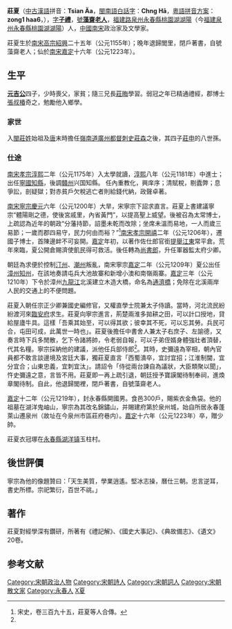 {{refimprove|time=2011-07-24}}
'''莊夏'''（[[中古漢語|中古漢語]]拼音：'''Tsian Äa '''，[[閩南語|閩南語]][[白話字|白話字]]：'''Chng Hā'''，[[粵語拼音方案|粵語拼音方案]]：'''zong1 haa6'''，{{bd|1155年||1223年||}}），[[表字|字]]'''[[子禮|子禮]]'''，[[號|號]]'''[[藻齋老人|藻齋老人]]'''，[[福建路|福建路]][[泉州|泉州]][[永春縣|永春縣]][[桃園湖|桃園湖]][[湖陽|湖陽]]（今[[福建|福建]][[泉州市|泉州]][[永春縣|永春縣]][[桃園湖|桃園湖]][[湖洋鎮|湖陽]]）人，[[中國|中國]][[南宋|南宋]]政治家及文學家。

莊夏生於[[南宋|南宋]][[宋高宗|高宗]][[紹興|紹興]]二十五年（公元1155年）；晚年退歸閭里，閉戶著書，自號藻齋老人；仙於[[南宋|南宋]][[嘉定|嘉定]]十六年（公元1223年）。

==生平==
'''[[莊元吉|元吉公]]'''四子，少時喪父，家貧；隨三兄長[[莊晦|莊晦]]學習。弱冠之年已精通禮經，郡博士[[張叔椿|張叔椿]]奇之，勉勵他入鄉學。

===家世===
入[[閩|閩]][[莊姓|莊姓]]始祖及[[唐|唐]]末時擔任[[嶺南道|嶺南道]][[廣州|廣州]][[都督刺史|都督刺史]][[莊森|莊森]]之後，其四子[[莊申|莊申]]的八世孫。

===仕途===
[[南宋|南宋]][[宋孝宗|孝宗]][[淳熙|淳熙]]二年（公元1175年）入太學就讀，[[淳熙|淳熙]]八年（公元1181年）中進士；出任[[寧國|寧國]][[縣令|知縣]]，後調[[贛州市|贛州]]兴国知縣。
任內重教化，興庠序；清賦稅，剔蠹弊；息爭訟，剖疑獄；對赤貧戶欠稅逃亡者則給錢代納，政聲卓著。

[[南宋|南宋]][[宋寧宗|寧宗]][[慶元|慶元]]六年（公元1200年）大旱，宋寧宗下詔求直言。莊夏上書建議寧宗“體陽剛之德，使後宮戚里，內省黃門”，以提高聖上威望。後被召為太常博士，上疏認為近年的朝政“分藩持節，詔墨未乾而改除；坐席未溫而易地，一人而歲三易節；一歲而郡四易守，民力何由而裕？”<ref name="#1">宋史，卷三百九十五，莊夏等人合傳。</ref>[[南宋|南宋]][[宋孝宗|孝宗]][[開禧|開禧]]二年（公元1206年），遷國子博士，首陳邊衅不可妄開。[[嘉定（南宋）|嘉定]]年初，以著作佐仕郎官銜[[提舉|提舉]][[江東|江東]]常平倉。荒年來臨，夏公開倉賜濟使飢民得可救活。後任轉為[[尚書郎|尚書郎]]，升任軍器監太府少卿。

朝廷為求便於控制[[長汀縣|汀州]]、[[潮州市|潮州]]叛亂，南宋寧宗[[嘉定|嘉定]]二年（公元1209年）夏公出任[[漳州市|漳州]][[知州|知州]]，在該地奏請屯兵大池故寨和新增小澳和南嶺兩寨。[[嘉定|嘉定]]三年（公元1210年）下令於漳州[[九龍江|九龍江]]北溪建立木造大橋，命名為[[江東橋|通濟橋]]；免除在北溪兩岸人民的交通上的不便問題。

莊夏入朝任宗正少卿兼國史編修官，又權直學士院兼太子侍讀。當時，河北流民紛紛渡河來[[杭州市|臨安府]]求生。莊夏向寧宗進言，荊楚兩淮多拋耕之田，可以計口授地，貸給屋廬牛具。這樣「吾乘其始至，可以得其欲；彼幸其不死，可以忘其勞。兵民可合，屯田可成，此萬世一時也」。莊夏後擔任中書舍人兼太子右庶子、左諭德，又奏言時下兵多閒散，乞下令諸將帥，令老弱自報，可以子弟侄婿身體強壯者頂替，代其名糧。寧宗採納他的建議，派他任兵部侍郎<ref name="#1"/>。其時，史彌遠為宰相，朝內官員都不敢言談邊境及宮廷大事，獨莊夏直言「西蜀潰卒，宜討宜招；江淮制閫，宜分宜合；山東忠義，宜刺宜汰」。請詔令「侍從兩台諫自為議狀，大臣類聚以聞」，忤史彌遠之意，言皆不用。莊夏即一再上疏引退，朝廷授予寶謨閣待制奉祠，進煥章閣待制。自此，他退歸閭裡，閉戶著書，自號藻齋老人。

[[嘉定|嘉定]]十二年（公元1219年），封永春縣開國男。食邑300戶，賜紫衣金魚袋。他的祖墓在湖洋鬼岫山，寧宗為其改名錦鏽山，并賜建府第於泉州城，始自所居永春蓬萊山遷泉州（故址在今泉州市區莊府巷内）。[[嘉定|嘉定]]十六年（公元1223年）卒，贈少帥。

莊夏衣冠塚在[[永春縣|永春縣]][[湖洋镇|湖洋镇]]玉柱村。

==後世評價==
寧宗為他的像題贊曰：「天生美質，學業逍遙。堅冰志操，曆仕三朝。忠言逆耳，書史所標。宗祀繁衍，百世不祧。」

==著作==
莊夏對經學深有鑽研，所著有《禮記解》、《國史大事記》、《典故備志》、《遺文》20卷。

==参考文献==
<references />

{{DEFAULTSORT:Z莊夏}}
[[Category:宋朝政治人物|Category:宋朝政治人物]]
[[Category:宋朝詩人|Category:宋朝詩人]]
[[Category:宋朝詞人|Category:宋朝詞人]]
[[Category:宋朝散文家|Category:宋朝散文家]]
[[Category:永春人|Category:永春人]]
[[Category:莊姓|X夏]]